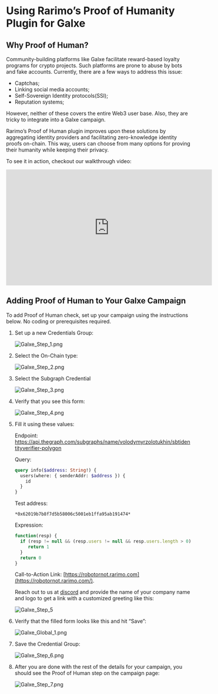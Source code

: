 # Using Rarimo’s Proof of Humanity Plugin for Galxe

## Why Proof of Human?

Community-building platforms like Galxe facilitate reward-based loyalty programs for crypto projects. Such platforms are prone to abuse by bots and fake accounts. Currently, there are a few ways to address this issue:

- Captchas;
- Linking social media accounts;
- Self-Sovereign Identity protocols(SSI);
- Reputation systems;

However, neither of these covers the entire Web3 user base. Also, they are tricky to integrate into a Galxe campaign.

Rarimo’s Proof of Human plugin improves upon these solutions by aggregating identity providers and facilitating zero-knowledge identity proofs on-chain. This way, users can choose from many options for proving their humanity while keeping their privacy.

To see it in action, checkout our walkthrough video:

<iframe
  width="560"
  height="315"
  src="https://www.youtube.com/embed/-ASoTJUtEWU?si=DgZ-mxyZcVMU6NQn"
  title="YouTube video player"
  frameBorder="0"
  allow="accelerometer; autoplay; clipboard-write; encrypted-media; gyroscope; picture-in-picture; web-share"
  allowFullScreen
></iframe>

## Adding Proof of Human to Your Galxe Campaign

To add Proof of Human check, set up your campaign using the instructions below. No coding or prerequisites required.

1. Set up a new Credentials Group:

   ![Galxe_Step_1.png](/img/guide-galxe/Galxe_Step_1.png)

2. Select the On-Chain type:

   ![Galxe_Step_2.png](/img/guide-galxe/Galxe_Step_2.png)

3. Select the Subgraph Credential

   ![Galxe_Step_3.png](/img/guide-galxe/Galxe_Step_3.png)

4. Verify that you see this form:

   ![Galxe_Step_4.png](/img/guide-galxe/Galxe_Step_4.png)

5. Fill it using these values:

   Endpoint:
   https://api.thegraph.com/subgraphs/name/volodymyrzolotukhin/sbtidentityverifier-polygon

   Query:

   ```graphql
   query info($address: String!) {
     users(where: { senderAddr: $address }) {
       id
     }
   }
   ```

   Test address:

   ```
   *0x62019b7b8f7d5b58006c5001eb1ffa95ab191474*
   ```

   Expression:

   ```jsx
   function(resp) {
     if (resp != null && (resp.users != null && resp.users.length > 0)) {
        return 1
     }
     return 0
   }
   ```

   Call-to-Action Link: [https://robotornot.rarimo.com](https://robotornot.rarimo.com/).

   Reach out to us at [discord](https://discord.com/channels/1034798419614629908/1034798420713553966/1063164663216484473) and provide the name of your company name and logo to get a link with a customized greeting like this:

   ![Galxe_Step_5](/img/guide-galxe/Galxe_Step_5.png)

6. Verify that the filled form looks like this and hit “Save”:

   ![Galxe_Global_1.png](/img/guide-galxe/Galxe_Global_1.png)

7. Save the Credential Group:

   ![Galxe_Step_6.png](/img/guide-galxe/Galxe_Step_6.png)

8. After you are done with the rest of the details for your campaign, you should see the Proof of Human step on the campaign page:

   ![Galxe_Step_7.png](/img/guide-galxe/Galxe_Step_7.png)

